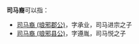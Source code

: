 '''司马裔'''可以指：
* [[司马裔_(琅邪郡公)|司马裔 (琅邪郡公)]]，字承业，司马进宗之子
* [[司马裔_(琅邪县公)|司马裔 (琅邪县公)]]，字遵胤，司马悦之子
{{Disambiguation|Y|Cat=三字司马姓人名消歧义}}